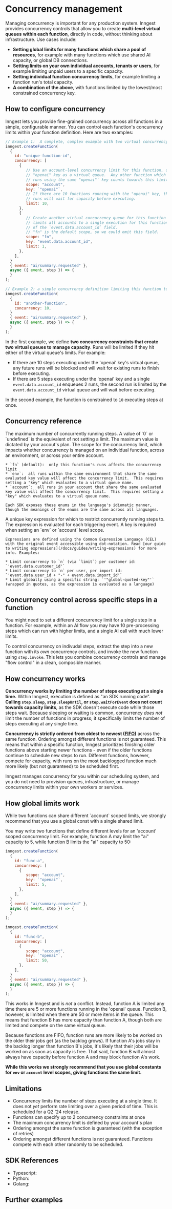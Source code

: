 # Concurrency management

Managing concurrency is important for any production system. Inngest provides concurrency controls that allow you to create **multi-level virtual queues** **within each function**, directly in code, without thinking about infrastructure. Use cases include:
- **Setting global limits for many functions which share a pool of resources**, for example with many functions which use shared AI capacity, or global DB connections.
- **Setting limits on your own individual accounts, tenants or users**, for example limiting unpaid users to a specific capacity.
- **Setting individual function concurrency limits**, for example limiting a function run's total capacity.
- **A combination of the above**, with functions limited by the lowest/most constrained concurrency key.

## How to configure concurrency

Inngest lets you provide fine-grained concurrency across all functions in a simple, configurable manner.  You can control each function's concurrency limits within your function definition. Here are two examples:

```js
// Example 1:  A complete, complex example with two virtual concurrency queues.
inngest.createFunction(
  {
    id: "unique-function-id",
    concurrency: [
      {
         // Use an account-level concurrency limit for this function, using the
         // "openai" key as a virtual queue.  Any other function which
         // runs using the same "openai"` key counts towards this limit.
         scope: "account",
         key: `"openai"`,
         // If there are 10 functions running with the "openai" key, this function's
         // runs will wait for capacity before executing.
         limit: 10,
      },
      {
         // Create another virtual concurrency queue for this function only.  This
         // limits all accounts to a single execution for this function, based off
         // of the `event.data.account_id` field.
         // "fn" is the default scope, so we could omit this field.
         scope: "fn",
         key: "event.data.account_id",
         limit: 1,
      },
    ],
  }
  { event: "ai/summary.requested" },
  async ({ event, step }) => {
  }
);

// Example 2: a simple concurrency definition limiting this function to 10 steps at once.
inngest.createFunction(
  {
    id: "another-function",
    concurrency: 10,
  }
  { event: "ai/summary.requested" },
  async ({ event, step }) => {
  }
);
```

In the first example, we define **two concurrency constraints that create two virtual queues to manage capacity**. Runs will be limited if they hit either of the virtual queue's limits. For example:
- If there are 10 steps executing under the 'openai' key's virtual queue, any future runs will be blocked and will wait for existing runs to finish before executing.
- If there are 5 steps executing under the 'openai' key and a single `event.data.account_id` enqueues 2 runs, the second run is limited by the `event.data.account_id` virtual queue and will wait before executing.

In the second example, the function is constrained to `10` executing steps at once.



## Concurrency reference

<Properties>
  <Property name="limit" type="number" required>
    The maximum number of concurrently running steps.
    A value of `0` or `undefined` is the equivalent of not setting a limit.
    The maximum value is dictated by your accout's plan.
  </Property>
  <Property name="scope" type="'account' | 'env' | 'fn'">
    The scope for the concurrency limit, which impacts whether concurrency is managed on an individual function, across an environment, or across your entire account.

    * `fn` (default):  only this function's runs affects the concurrency limit
    * `env`:  all runs within the same environment that share the same evaluated key value will affect the concurrency limit.  This requires setting a "key" which evaluates to a virtual queue name.
    * `account`:  all runs in your account that share the same evaluated key value will affect the concurrency limit.  This requires setting a "key" which evaluates to a virtual queue name.

    Each SDK exposes these enums in the language's idiomatic manner, though the meanings of the enums are the same across all languages.
  </Property>
  <Property name="key" type="string">
    A unique key expression for which to restrict concurrently running steps to. The expression is evaluated for each triggering event.  A key is required when setting an `env` or `account` level scope. 

    Expressions are defined using the Common Expression Language (CEL) with the original event accessible using dot-notation. Read [our guide to writing expressions](/docs/guides/writing-expressions) for more info. Examples:

    * Limit concurrency to `n` (via `limit`) per customer id: `'event.data.customer_id'`
    * Limit concurrency to `n` per user, per import id: `'event.data.user_id + "-" + event.data.import_id'`
    * Limit globally using a specific string: `'"global-quoted-key"'` (wrapped in quotes, as the expression is evaluated as a language)
  </Property>
</Properties>

## Concurrency control across specific steps in a function

You might need to set a different concurrency limit for a single step in a function. For example, within an AI flow you may have 10 pre-processing steps which can run with higher limits, and a single AI call with much lower limits.

To control concurrency on indivudal steps, extract the step into a new function with its _own_ concurrency controls, and invoke the new function using `step.invoke`. This lets you combine concurrency controls and manage "flow control" in a clean, composible manner.

## How concurrency works

**Concurrency works by limiting the number of steps executing at a single time.** Within Inngest, execution is defined as "an SDK running code". **Calling **`step.sleep`**, **`step.sleepUntil`**, or **`step.waitForEvent`** does not count towards capacity limits**, as the SDK doesn't execute code while those steps wait. Because sleeping or waiting is common, concurrency _does not_ limit the number of functions in progress; it specifically limits the number of steps executing at any single time.

**Concurrency is strictly ordered from oldest to newest ([FIFO](https://en.wikipedia.org/wiki/FIFO))** across the same function.  Ordering amongst different functions is not guaranteed.  This means that within a specific function, Inngest prioritizes finishing older functions above starting newer functions - even if the older functions continue to schedule new steps to run.  Different functions, however, compete for capacity, with runs on the most backlogged function much more likely (but not guaranteed) to be scheduled first.

Inngest manages concurrency for you within our scheduling system, and you do not need to provision queues, infrastructure, or manage concurrency limits within your own workers or services.

## How global limits work

<Callout>
  While two functions can share different `account` scoped limits, we strongly recommend that you use a global const with a single shared limit.
</Callout>

You may write two functions that define different levels for an 'account' scoped concurrency limit.  For example, function A may limit the "ai" capacity to 5, while function B limits the "ai" capacity to 50:

```js
inngest.createFunction(
  {
    id: "func-a",
    concurrency: [
      {
         scope: "account",
         key: `"openai"`,
         limit: 5,
      },
    ],
  }
  { event: "ai/summary.requested" },
  async ({ event, step }) => {
  }
);

inngest.createFunction(
  {
    id: "func-b",
    concurrency: [
      {
         scope: "account",
         key: `"openai"`,
         limit: 50,
      },
    ],
  }
  { event: "ai/summary.requested" },
  async ({ event, step }) => {
  }
);
```


This works in Inngest and is *not* a conflict.  Instead, function A is limited any time there are 5 or more functions running in the 'openai' queue.  Function B, however, is limited when there are 50 or more items in the queue.  This means that function B has more capacity than function A, though both are limited and compete on the same virtual queue.

Because functions are FIFO, function runs are more likely to be worked on the older their jobs get (as the backlog grows).  If function A's jobs stay in the backlog longer than function B's jobs, it's likely that their jobs will be worked on as soon as capacity is free.  That said, function B will almost always have capacity before function A and may block function A's work.

**While this works we strongly recommend that you use global constants for `env` or `account` level scopes, giving functions the same limit.**

## Limitations

- Concurrency limits the number of steps executing at a single time. It does not _yet_ perform rate limiting over a given period of time. This is scheduled for a Q2 '24 release.
- Functions can specify up to 2 concurrency constraints at once
- The maximum concurrency limit is defined by your account's plan
- Ordering amongst the same function is guaranteed (with the exception of retries)
- Ordering amongst different functions is not guaranteed.  Functions compete with each other randomly to be scheduled.

## SDK References

- Typescript:
- Python:
- Golang:

## Further examples
